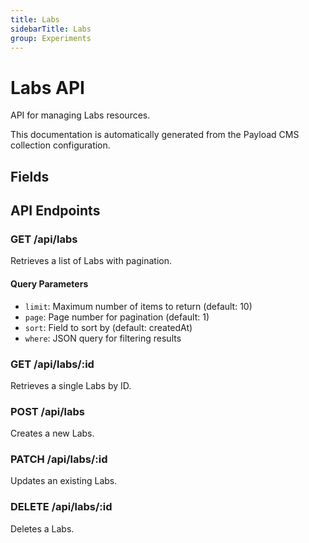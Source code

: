 ```yaml
---
title: Labs
sidebarTitle: Labs
group: Experiments
---
```



# Labs API

API for managing Labs resources.

<Callout type="info">
  This documentation is automatically generated from the Payload CMS collection configuration.
</Callout>


## Fields

<TSDoc code="interface Labs {
  name: string;
  id: string;
  description?: string;
  website?: string;
  logoUrl?: string;
}" />




## API Endpoints

### GET /api/labs
Retrieves a list of Labs with pagination.

#### Query Parameters
- `limit`: Maximum number of items to return (default: 10)
- `page`: Page number for pagination (default: 1)
- `sort`: Field to sort by (default: createdAt)
- `where`: JSON query for filtering results

### GET /api/labs/:id
Retrieves a single Labs by ID.

### POST /api/labs
Creates a new Labs.

### PATCH /api/labs/:id
Updates an existing Labs.

### DELETE /api/labs/:id
Deletes a Labs.


